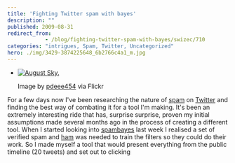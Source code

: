 ```yaml
---
title: 'Fighting Twitter spam with bayes'
description: ""
published: 2009-08-31
redirect_from: 
            - /blog/fighting-twitter-spam-with-bayes/swizec/710
categories: "intrigues, Spam, Twitter, Uncategorized"
hero: ./img/3429-3874225648_6b2766c4a1_m.jpg
---
```


-   [![August Sky.](./img/3429-3874225648_6b2766c4a1_m.jpg "August Sky.")](http://www.flickr.com/photos/27518426@N03/3874225648/)

    Image by [pdeee454](http://www.flickr.com/photos/27518426@N03/3874225648/) via Flickr

For a few days now I've been researching the nature of [spam](http://en.wikipedia.org/wiki/Spam_%28electronic%29 "Spam (electronic)") on [Twitter](http://en.wikipedia.org/wiki/Twitter "Twitter") and finding the best way of combating it for a tool I'm making. It's been an extremely interesting ride that has, surprise surprise, proven my initial assumptions made several months ago in the process of creating a different tool. When I started looking into [spambayes](http://en.wikipedia.org/wiki/SpamBayes "SpamBayes") last week I realised a set of verified spam and [ham](http://en.wikipedia.org/wiki/Ham "Ham") was needed to train the filters so they could do their work. So I made myself a tool that would present everything from the public timeline (20 tweets) and set out to clicking
